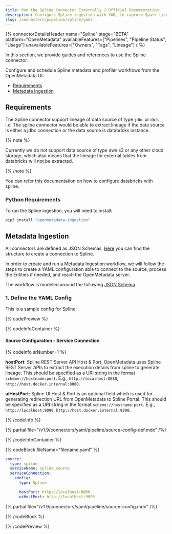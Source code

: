 ```yaml
---
title: Run the Spline Connector Externally | Official Documentation
description: Configure Spline ingestion with YAML to capture Spark lineage metadata and visualize transformation flows.
slug: /connectors/pipeline/spline/yaml
---
```









{% connectorDetailsHeader
name="Spline"
stage="BETA"
platform="OpenMetadata"
availableFeatures=["Pipelines", "Pipeline Status", "Usage"]
unavailableFeatures=["Owners", "Tags", "Lineage"]
/ %}

In this section, we provide guides and references to use the Spline connector.

Configure and schedule Spline metadata and profiler workflows from the OpenMetadata UI:

- [Requirements](#requirements)
- [Metadata Ingestion](#metadata-ingestion)

<ExternalIngestionDeployment />

## Requirements

The Spline connector support lineage of data source of type `jdbc` or `dbfs` i.e. The spline connector would be able to extract lineage if the data source is either a jdbc connection or the data source is databricks instance.

{% note %}

Currently we do not support data source of type aws s3 or any other cloud storage, which also means that the lineage for external tables from databricks will not be extracted. 

{% /note %}

You can refer [this](https://github.com/AbsaOSS/spline-getting-started/tree/main/spline-on-databricks) documentation on how to configure databricks with spline.


### Python Requirements

<PythonRequirements />

To run the Spline ingestion, you will need to install:

```bash
pip3 install "openmetadata-ingestion"
```

## Metadata Ingestion

All connectors are defined as JSON Schemas.
[Here](https://github.com/open-metadata/OpenMetadata/blob/main/openmetadata-spec/src/main/resources/json/schema/entity/services/connections/pipeline/splineConnection.json)
you can find the structure to create a connection to Spline.

In order to create and run a Metadata Ingestion workflow, we will follow
the steps to create a YAML configuration able to connect to the source,
process the Entities if needed, and reach the OpenMetadata server.

The workflow is modeled around the following
[JSON Schema](https://github.com/open-metadata/OpenMetadata/blob/main/openmetadata-spec/src/main/resources/json/schema/metadataIngestion/workflow.json)

### 1. Define the YAML Config

This is a sample config for Spline:

{% codePreview %}

{% codeInfoContainer %}

#### Source Configuration - Service Connection

{% codeInfo srNumber=1 %}

**hostPort**: Spline REST Server API Host & Port, OpenMetadata uses Spline REST Server APIs to extract the execution details from spline to generate lineage. This should be specified as a URI string in the format `scheme://hostname:port`. E.g., `http://localhost:8080`, `http://host.docker.internal:8080`.

**uiHostPort**: Spline UI Host & Port is an optional field which is used for generating redirection URL from OpenMetadata to Spline Portal. This should be specified as a URI string in the format `scheme://hostname:port`. E.g., `http://localhost:9090`, `http://host.docker.internal:9090`.


{% /codeInfo %}


{% partial file="/v1.9/connectors/yaml/pipeline/source-config-def.mdx" /%}

<IngestionSinkDef />

<WorkflowConfigDef />

{% /codeInfoContainer %}

{% codeBlock fileName="filename.yaml" %}


```yaml {% isCodeBlock=true %}
source:
  type: spline
  serviceName: spline_source
  serviceConnection:
    config:
      type: Spline
```
```yaml {% srNumber=1 %}
      hostPort: http://localhost:8080
      uiHostPort: http://localhost:9090
```

{% partial file="/v1.9/connectors/yaml/pipeline/source-config.mdx" /%}

<IngestionSink />

<WorkflowConfig />


{% /codeBlock %}

{% /codePreview %}

<IngestionCli />
